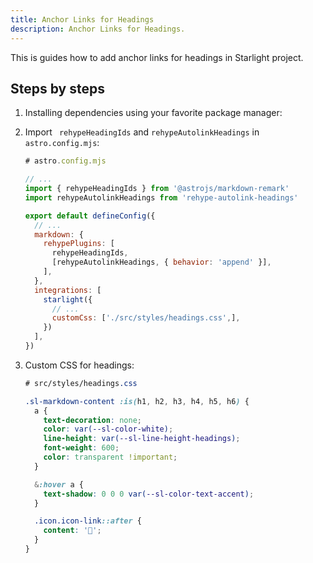 ```yaml
---
title: Anchor Links for Headings
description: Anchor Links for Headings.
---
```



This is guides how to add anchor links for headings in Starlight project.

## Steps by steps

<Steps>

1.  Installing dependencies using your favorite package manager:

    <PackageManagerCommand command="add rehype-autolink-headings @astrojs/markdown-remark" />

2.  Import ` rehypeHeadingIds` and `rehypeAutolinkHeadings` in `astro.config.mjs`:

    ```js ins={4-5, 15}
    # astro.config.mjs

    // ...
    import { rehypeHeadingIds } from '@astrojs/markdown-remark'
    import rehypeAutolinkHeadings from 'rehype-autolink-headings'

    export default defineConfig({
      // ...
      markdown: {
        rehypePlugins: [
          rehypeHeadingIds,
          [rehypeAutolinkHeadings, { behavior: 'append' }],
        ],
      },
      integrations: [
        starlight({
          // ...
          customCss: ['./src/styles/headings.css',],
        })
      ],
    })
    ```
3.  Custom CSS for headings:
    ```css
    # src/styles/headings.css

    .sl-markdown-content :is(h1, h2, h3, h4, h5, h6) {
      a {
        text-decoration: none;
        color: var(--sl-color-white);
        line-height: var(--sl-line-height-headings);
        font-weight: 600;
        color: transparent !important;
      }

      &:hover a {
        text-shadow: 0 0 0 var(--sl-color-text-accent);
      }

      .icon.icon-link::after {
        content: '🔗';
      }
    }
    ```
</Steps>
